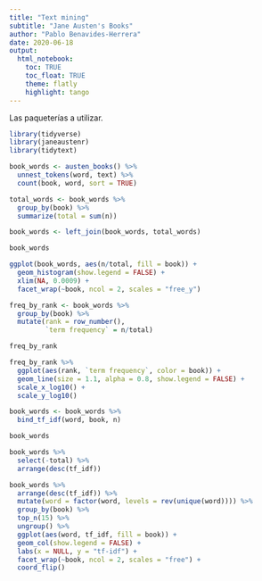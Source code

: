 ```yaml
---
title: "Text mining"
subtitle: "Jane Austen's Books"
author: "Pablo Benavides-Herrera"
date: 2020-06-18
output: 
  html_notebook:
    toc: TRUE
    toc_float: TRUE
    theme: flatly
    highlight: tango
---
```


Las paqueterías a utilizar.

```r
library(tidyverse)
library(janeaustenr)
library(tidytext)
```




```r
book_words <- austen_books() %>%
  unnest_tokens(word, text) %>%
  count(book, word, sort = TRUE)

total_words <- book_words %>% 
  group_by(book) %>% 
  summarize(total = sum(n))

book_words <- left_join(book_words, total_words)

book_words
```


```r
ggplot(book_words, aes(n/total, fill = book)) +
  geom_histogram(show.legend = FALSE) +
  xlim(NA, 0.0009) +
  facet_wrap(~book, ncol = 2, scales = "free_y")
```


```r
freq_by_rank <- book_words %>% 
  group_by(book) %>% 
  mutate(rank = row_number(), 
         `term frequency` = n/total)

freq_by_rank
```


```r
freq_by_rank %>% 
  ggplot(aes(rank, `term frequency`, color = book)) + 
  geom_line(size = 1.1, alpha = 0.8, show.legend = FALSE) + 
  scale_x_log10() +
  scale_y_log10()
```




```r
book_words <- book_words %>%
  bind_tf_idf(word, book, n)

book_words
```


```r
book_words %>%
  select(-total) %>%
  arrange(desc(tf_idf))
```



```r
book_words %>%
  arrange(desc(tf_idf)) %>%
  mutate(word = factor(word, levels = rev(unique(word)))) %>% 
  group_by(book) %>% 
  top_n(15) %>% 
  ungroup() %>%
  ggplot(aes(word, tf_idf, fill = book)) +
  geom_col(show.legend = FALSE) +
  labs(x = NULL, y = "tf-idf") +
  facet_wrap(~book, ncol = 2, scales = "free") +
  coord_flip()
```



